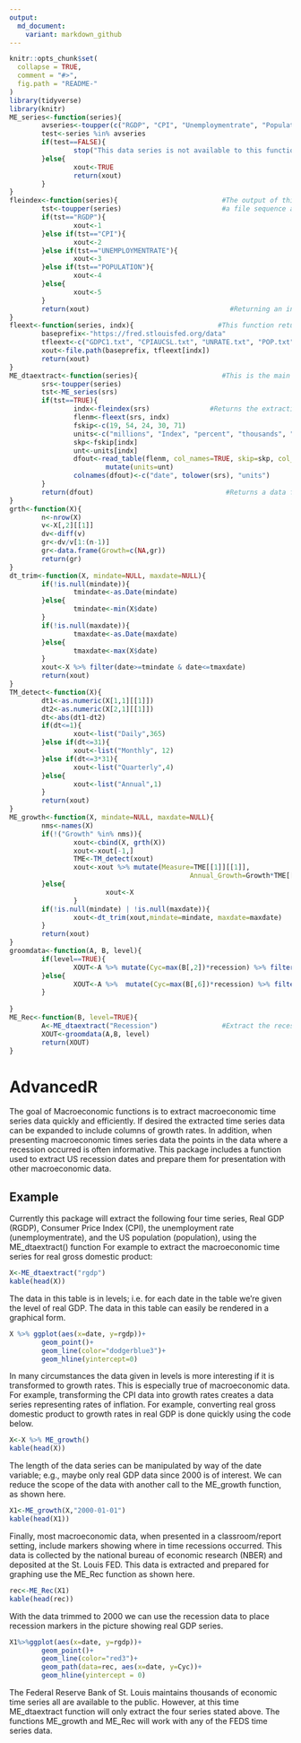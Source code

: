 ```yaml
---
output:
  md_document:
    variant: markdown_github
---
```


<!-- README.md is generated from README.Rmd. Please edit that file -->

```r
knitr::opts_chunk$set(
  collapse = TRUE,
  comment = "#>",
  fig.path = "README-"
)
library(tidyverse)
library(knitr)
ME_series<-function(series){
        avseries<-toupper(c("RGDP", "CPI", "Unemploymentrate", "Population","Recession"))
        test<-series %in% avseries 
        if(test==FALSE){
                stop("This data series is not available to this function")
        }else{
                xout<-TRUE
                return(xout)
        }
}
fleindex<-function(series){                          #The output of this function tells r how to construct
        tst<-toupper(series)                         #a file sequence and a skip variable
        if(tst=="RGDP"){
                xout<-1
        }else if(tst=="CPI"){
                xout<-2
        }else if(tst=="UNEMPLOYMENTRATE"){
                xout<-3
        }else if(tst=="POPULATION"){
                xout<-4
        }else{
                xout<-5
        }
        return(xout)                                   #Returning an index for extracting data
}
fleext<-function(series, indx){                     #This function returns a file extension
        baseprefix<-"https://fred.stlouisfed.org/data"
        tfleext<-c("GDPC1.txt", "CPIAUCSL.txt", "UNRATE.txt", "POP.txt", "USREC.txt")
        xout<-file.path(baseprefix, tfleext[indx])
        return(xout)
}
ME_dtaextract<-function(series){                     #This is the main function
        srs<-toupper(series)
        tst<-ME_series(srs)
        if(tst==TRUE){
                indx<-fleindex(srs)               #Returns the extraction index for the vector index
                flenm<-fleext(srs, indx)
                fskip<-c(19, 54, 24, 30, 71)
                units<-c("millions", "Index", "percent", "thousands", "unit")
                skp<-fskip[indx]
                unt<-units[indx]
                dfout<-read_table(flenm, col_names=TRUE, skip=skp, col_types="Dd") %>%
                        mutate(units=unt)
                colnames(dfout)<-c("date", tolower(srs), "units")
        }
        return(dfout)                                 #Returns a data frame with the chosen series
}
grth<-function(X){
        n<-nrow(X)
        v<-X[,2][[1]]
        dv<-diff(v)
        gr<-dv/v[1:(n-1)]
        gr<-data.frame(Growth=c(NA,gr))
        return(gr)
}
dt_trim<-function(X, mindate=NULL, maxdate=NULL){
        if(!is.null(mindate)){
                tmindate<-as.Date(mindate)
        }else{
                tmindate<-min(X$date)
        }
        if(!is.null(maxdate)){
                tmaxdate<-as.Date(maxdate)
        }else{
                tmaxdate<-max(X$date)
        }
        xout<-X %>% filter(date>=tmindate & date<=tmaxdate)
        return(xout)
}
TM_detect<-function(X){
        dt1<-as.numeric(X[1,1][[1]])
        dt2<-as.numeric(X[2,1][[1]])
        dt<-abs(dt1-dt2)
        if(dt<=1){
                xout<-list("Daily",365)
        }else if(dt<=31){
                xout<-list("Monthly", 12)
        }else if(dt<=3*31){
                xout<-list("Quarterly",4)
        }else{
                xout<-list("Annual",1)
        }
        return(xout)
}
ME_growth<-function(X, mindate=NULL, maxdate=NULL){
        nms<-names(X)
        if(!("Growth" %in% nms)){
                xout<-cbind(X, grth(X))
                xout<-xout[-1,]
                TME<-TM_detect(xout)
                xout<-xout %>% mutate(Measure=TME[[1]][[1]], 
                                             Annual_Growth=Growth*TME[[2]][[1]], Measured="Annual")
        }else{
                        xout<-X
                }
        if(!is.null(mindate) | !is.null(maxdate)){
                xout<-dt_trim(xout,mindate=mindate, maxdate=maxdate)
        }
        return(xout)
}
groomdata<-function(A, B, level){
        if(level==TRUE){
                XOUT<-A %>% mutate(Cyc=max(B[,2])*recession) %>% filter(date>=min(B$date))
        }else{
                XOUT<-A %>%  mutate(Cyc=max(B[,6])*recession) %>% filter(date>=min(B$date))
        }
        
}
ME_Rec<-function(B, level=TRUE){
        A<-ME_dtaextract("Recession")                #Extract the recession data
        XOUT<-groomdata(A,B, level)
        return(XOUT)
}
```

# AdvancedR

The goal of Macroeconomic functions is to extract macroeconomic time series data quickly and efficiently. If desired the extracted time series data can be expanded to include columns of growth rates. In addition, when presenting macroeconomic times series data the points in the data where a recession occurred is often informative. This package includes a function used to extract US recession dates and prepare them for  presentation with other macroeconomic data.

## Example

Currently this package will extract the following four time series, Real GDP (RGDP), Consumer Price Index (CPI), the unemployment rate (unemploymentrate), and the US population (population), using the ME_dtaextract() function For example to extract the macroeconomic time series for real gross domestic product:

```r
X<-ME_dtaextract("rgdp")
kable(head(X))
```

The data in this table is in levels; i.e. for each date in the table we're given the level of real GDP. The data in this table can easily be rendered in a graphical form.

```r
X %>% ggplot(aes(x=date, y=rgdp))+
        geom_point()+
        geom_line(color="dodgerblue3")+
        geom_hline(yintercept=0)
```


In many circumstances the data given in levels is more interesting if it is transformed to growth rates. This is especially true of macroeconomic data. For example, transforming the  CPI data  into growth rates creates a data series representing rates of inflation. For example, converting real  gross domestic product  to growth rates in real GDP is done quickly using the code below.

```r
X<-X %>% ME_growth()
kable(head(X))
```

The length of the data series can be manipulated by way of the date variable; e.g., maybe  only  real GDP data since 2000 is of interest. We can reduce the scope of the data with another call to the ME_growth function, as shown here.

```r
X1<-ME_growth(X,"2000-01-01")
kable(head(X1))
```

Finally, most macroeconomic data, when presented in a classroom/report setting, include markers showing where in time recessions occurred. This data is collected by the national bureau of economic research (NBER) and deposited at the St. Louis FED. This data is extracted and  prepared for graphing use the ME_Rec function as shown here.

```r
rec<-ME_Rec(X1)
kable(head(rec))
```

With the data trimmed to 2000 we can use the recession data to place recession markers in the picture showing real GDP series.

```r
X1%>%ggplot(aes(x=date, y=rgdp))+
        geom_point()+
        geom_line(color="red3")+
        geom_path(data=rec, aes(x=date, y=Cyc))+
        geom_hline(yintercept = 0)
```

The Federal Reserve Bank of St. Louis maintains thousands of economic time series  all are  available to the public. However, at this time ME_dtaextract function will only extract the four series stated above. The functions ME_growth and ME_Rec will work with any of the FEDS time series data.
